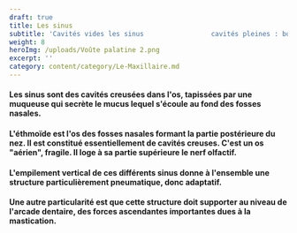 ```yaml
---
draft: true
title: Les sinus
subtitle: 'Cavités vides les sinus                 cavités pleines : bouche et orbite'
weight: 8
heroImg: /uploads/Voûte palatine 2.png
excerpt: ''
category: content/category/Le-Maxillaire.md
---
```


#### Les sinus sont des cavités creusées dans l'os, tapissées par une muqueuse qui secrète le mucus lequel s'écoule au fond des fosses nasales.

<Space height={15} />

#### L'éthmoïde est l'os des fosses nasales formant la partie postérieure du nez. Il est constitué essentiellement de cavités creuses. C'est un os "aérien", fragile. Il loge à sa partie supérieure le nerf olfactif.

<Space height={15} />

#### L'empilement vertical de ces différents sinus donne à l'ensemble une structure particulièrement **pneumatique**, donc adaptatif.

<Space height={15} />

#### Une autre particularité est que cette structure doit supporter au niveau de l'arcade dentaire, des forces ascendantes importantes dues à la mastication.
